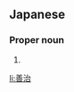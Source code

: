 ==Japanese==
{{ja-kanjitab|よし|はる}}

===Proper noun===
{{ja-pos|proper|よしはる}}

# {{given name|male|lang=ja|sort=よしはる}}

[[li:善治]]
